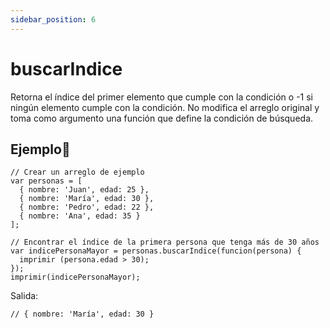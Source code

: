 ```yaml
---
sidebar_position: 6
---
```



# buscarIndice

Retorna el índice del primer elemento que cumple con la condición o -1 si ningún elemento cumple con la condición. No modifica el arreglo original y toma como argumento una función que define la condición de búsqueda.

## Ejemplo📝

```dummy
// Crear un arreglo de ejemplo
var personas = [
  { nombre: 'Juan', edad: 25 },
  { nombre: 'María', edad: 30 },
  { nombre: 'Pedro', edad: 22 },
  { nombre: 'Ana', edad: 35 }
];

// Encontrar el índice de la primera persona que tenga más de 30 años
var indicePersonaMayor = personas.buscarIndice(funcion(persona) {
  imprimir (persona.edad > 30);
});
imprimir(indicePersonaMayor);
```
Salida:

```dummy
// { nombre: 'María', edad: 30 }
```